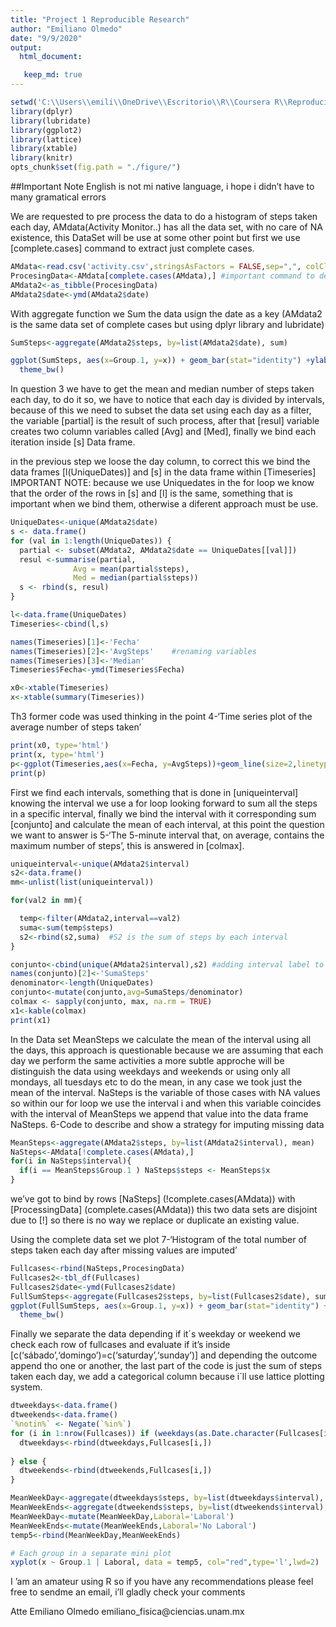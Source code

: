 ---
title: "Project 1 Reproducible Research"
author: "Emiliano Olmedo"
date: "9/9/2020"
output: 
  html_document:

   keep_md: true
---

```{r packages,echo=FALSE,message=FALSE,warning=FALSE}
setwd('C:\\Users\\emili\\OneDrive\\Escritorio\\R\\Coursera R\\Reproducible Research')
library(dplyr)
library(lubridate)
library(ggplot2)
library(lattice)
library(xtable)
library(knitr)
opts_chunk$set(fig.path = "./figure/")
```
##Important Note English is not mi native language, i hope i didn't have to many gramatical errors


We are requested to pre process the data to do a histogram of steps taken each day, AMdata(Activity Monitor..) has all the data set, with no care of NA existence, this DataSet will be use at some other point but first we use [complete.cases] command to extract just complete cases.


```{r Question1, echo=TRUE,results='asis'}


AMdata<-read.csv('activity.csv',stringsAsFactors = FALSE,sep=",", colClasses = c('numeric',NA,"numeric")) 
ProcesingData<-AMdata[complete.cases(AMdata),] #important command to delete NA
AMdata2<-as_tibble(ProcesingData)
AMdata2$date<-ymd(AMdata2$date)
```
With aggregate function we Sum the data usign the date as a key (AMdata2 is the same data set of complete cases but using dplyr library and lubridate)

```{r cars,echo=TRUE}
SumSteps<-aggregate(AMdata2$steps, by=list(AMdata2$date), sum)
```


```{r question1, echo=TRUE}
ggplot(SumSteps, aes(x=Group.1, y=x)) + geom_bar(stat="identity") +ylab("Frequency") + xlab("Year and Month") +
  theme_bw() 

```

In question 3 we have to get the mean and median number of steps taken each day, to do it so, we have to notice that each day is divided by intervals, because of this we need to subset the data set using each day as a filter, the variable [partial] is the result of such process, after that [resul] variable creates two column variables called [Avg] and [Med], finally we bind each iteration inside [s] Data frame.

in the previous step we loose the day column, to correct this we bind the data frames [l(UniqueDates)] and [s]  in the data frame within [Timeseries]
IMPORTANT NOTE: because we use Uniquedates in the for loop we know that the order of the rows in [s] and [l] is the same, something that is important when we bind them, otherwise a diferent approach must be use.
```{r question3, echo=TRUE}

UniqueDates<-unique(AMdata2$date)
s <- data.frame()
for (val in 1:length(UniqueDates)) {
  partial <- subset(AMdata2, AMdata2$date == UniqueDates[[val]])
  resul <-summarise(partial,
              Avg = mean(partial$steps),
              Med = median(partial$steps))
  s <- rbind(s, resul)
}

l<-data.frame(UniqueDates)
Timeseries<-cbind(l,s)

names(Timeseries)[1]<-'Fecha'
names(Timeseries)[2]<-'AvgSteps'    #renaming variables
names(Timeseries)[3]<-'Median'
Timeseries$Fecha<-ymd(Timeseries$Fecha)

x0<-xtable(Timeseries)
x<-xtable(summary(Timeseries))

```

Th3 former code was used thinking in the point 4-'Time series plot of the average number of steps taken'

```{r question4, echo=TRUE,results='asis'}
print(x0, type='html')
print(x, type='html')
p<-ggplot(Timeseries,aes(x=Fecha, y=AvgSteps))+geom_line(size=2,linetype=1,col = "blue")+geom_point(size=3)
print(p)
```

First we find each intervals, something that is done in [uniqueinterval] knowing the interval we use a for loop looking forward to sum all the steps in a specific interval, finally we bind the interval with it corresponding sum [conjunto] and calculate the mean of each interval, at this point the question we want to answer is 5-'The 5-minute interval that, on average, contains the maximum number of steps', this is answered in [colmax].

```{r question5, echo=TRUE,results='asis'}
uniqueinterval<-unique(AMdata2$interval)
s2<-data.frame()
mm<-unlist(list(uniqueinterval))

for(val2 in mm){

  temp<-filter(AMdata2,interval==val2)
  suma<-sum(temp$steps)
  s2<-rbind(s2,suma)  #S2 is the sum of steps by each interval 
}

conjunto<-cbind(unique(AMdata2$interval),s2) #adding interval label to their sum of steps
names(conjunto)[2]<-'SumaSteps'
denominator<-length(UniqueDates)
conjunto<-mutate(conjunto,avg=SumaSteps/denominator)
colmax <- sapply(conjunto, max, na.rm = TRUE)
x1<-kable(colmax)
print(x1)
```

In the Data set MeanSteps we calculate the mean of the interval using all the days, this approach is questionable because we are assuming that each day we perform the same activities a more subtle approche will be distinguish the data using weekdays and weekends or using only all mondays, all tuesdays etc to do the mean, in any case we took just the mean of the interval. NaSteps is the variable of those cases with NA values so within our for loop we use the interval i and when this variable coincides with the interval of MeanSteps we append that value into the data frame NaSteps. 
6-Code to describe and show a strategy for imputing missing data

```{r question6, echo=TRUE,results='asis',warning=FALSE}
MeanSteps<-aggregate(AMdata2$steps, by=list(AMdata2$interval), mean)
NaSteps<-AMdata[!complete.cases(AMdata),]
for(i in NaSteps$interval){
  if(i == MeanSteps$Group.1 ) NaSteps$steps <- MeanSteps$x
}
```

we've got to bind by rows [NaSteps] (!complete.cases(AMdata)) with [ProcessingData] (complete.cases(AMdata)) this two data sets are disjoint due to [!] so there is no way we replace or duplicate an existing value.

Using the complete data set we plot 7-'Histogram of the total number of steps taken each day after missing values are imputed'

```{r question7, echo=TRUE,results='asis',warning=FALSE}
Fullcases<-rbind(NaSteps,ProcesingData)
Fullcases2<-tbl_df(Fullcases)
Fullcases2$date<-ymd(Fullcases2$date)
FullSumSteps<-aggregate(Fullcases2$steps, by=list(Fullcases2$date), sum)
ggplot(FullSumSteps, aes(x=Group.1, y=x)) + geom_bar(stat="identity") +ylab("Frequency") + xlab("Year and Month") +
  theme_bw() 
```


Finally we separate the data depending if it´s weekday or weekend we check each row of fullcases and evaluate if it's inside [c('sábado','domingo')=c('saturday','sunday')] and depending the outcome append tho one or another, the last part of the code is just the sum of steps taken each day, we add a categorical column because i´ll use lattice plotting system.


```{r question8, echo=TRUE,results='asis',warning=FALSE}
dtweekdays<-data.frame()
dtweekends<-data.frame()
`%notin%` <- Negate(`%in%`)
for (i in 1:nrow(Fullcases)) if (weekdays(as.Date.character(Fullcases[i,2])) %notin% c('sábado','domingo')){
  dtweekdays<-rbind(dtweekdays,Fullcases[i,])
  
} else {
  dtweekends<-rbind(dtweekends,Fullcases[i,])
}

MeanWeekDay<-aggregate(dtweekdays$steps, by=list(dtweekdays$interval), sum)
MeanWeekEnds<-aggregate(dtweekends$steps, by=list(dtweekends$interval), sum)
MeanWeekDay<-mutate(MeanWeekDay,Laboral='Laboral')
MeanWeekEnds<-mutate(MeanWeekEnds,Laboral='No Laboral')
temp5<-rbind(MeanWeekDay,MeanWeekEnds)

# Each group in a separate mini plot
xyplot(x ~ Group.1 | Laboral, data = temp5, col="red",type='l',lwd=2)
```


I 'am an amateur  using R so if you have any recommendations please feel free to sendme an email, i'll gladly check your comments

Atte Emiliano Olmedo
emiliano_fisica@ciencias.unam.mx


